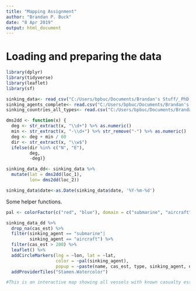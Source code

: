 ```yaml
---
title: "Mapping Assignment"
author: "Brandan P. Buck"
date: "8 Apr 2019"
output: html_document
---
```


# Loading and preparing the data

```r

library(dplyr)
library(tidyverse)
library(leaflet)
library(sf)

sinking_data<- read_csv("C:/Users/bpbuc/Documents/Brandan's Stuff/_PhD Stuff/CILO II/project_data/sinking_data/japanese_merchant_fleet_sinkings_simplified_v4.csv")
sinking_agents_complete<- read.csv("C:/Users/bpbuc/Documents/Brandan's Stuff/_PhD Stuff/CILO II/project_data/sinking_data/japanese_merchant_vessel_sinking_agent_v1.csv", header = TRUE, sep = ",")
sinking_countries_all_types<- read.csv("C:/Users/bpbuc/Documents/Brandan's Stuff/_PhD Stuff/CILO II/project_data/sinking_data/japanese_merchant_vessel_sinking_country_v1.csv", header = TRUE, sep = ".")

dms2dd <- function(x) {
  deg <- str_extract(x, "\\d+") %>% as.numeric()
  min <- str_extract(x, "-\\d+") %>% str_remove("-") %>% as.numeric()
  deg <- deg + min / 60
  dir <- str_extract(x, "\\w$")
  ifelse(dir %in% c("N", "E"),
         deg,
         -deg)}

sinking_data_dd<- sinking_data %>%
  mutate(lat = dms2dd(loc_1),
         lon= dms2dd(loc_2))

sinking_data$date<-as.Date(sinking_data$date, '%Y-%m-%d')
```

Some helper functions.

```r

pal <- colorFactor(c("red", "blue"), domain = c("submarine", "aircraft"))

sinking_data_dd %>%
  drop_na(cas_est) %>%
  filter(sinking_agent == "submarine"|
         sinking_agent == "aircraft") %>%
  filter(cas_est > 200) %>%
  leaflet() %>%
  addCircleMarkers(lng = ~lon, lat = ~lat,
                   color = ~pal(sinking_agent),
                   popup = ~paste(name, cas_est, type, sinking_agent, date, sep = " "))%>%
  addProviderTiles("Stamen.Watercolor")

#This is an interactive map showing all vessels with known casualty estimates over 200. The circles have been colored to indicate sinking agent, blue for submarines and red for aircraft. A cursory look at the data shows that sinkings via submarines constituted an overwhelming number of mass causality sinkings, 84 for subs, 19 for aircraft.These events clustered between the island of Luzon and Taiwan. Examining each event also shows at the number of mass causality events occurred during 1944. 

```

```r


```





